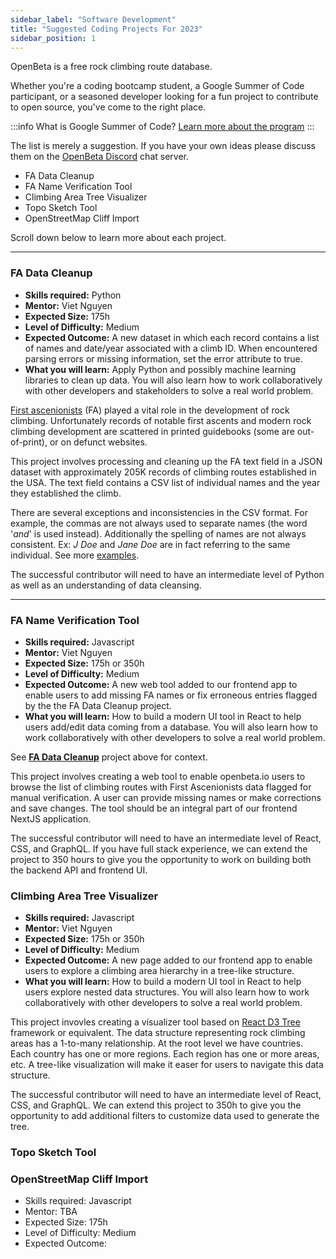 ```yaml
---
sidebar_label: "Software Development"
title: "Suggested Coding Projects For 2023"
sidebar_position: 1
---
```

OpenBeta is a free rock climbing route database.  

Whether you're a coding bootcamp student, a Google Summer of Code participant, or a seasoned developer looking for a fun project to contribute to open source, you've come to the right place.

:::info What is Google Summer of Code?
[Learn more about the program](https://google.github.io/gsocguides/student/)
:::

The list is merely a suggestion.  If you have your own ideas please discuss them on the [OpenBeta Discord](https://discord.gg/ptpnWWNkJx) chat server.

- FA Data Cleanup
- FA Name Verification Tool
- Climbing Area Tree Visualizer
- Topo Sketch Tool
- OpenStreetMap Cliff Import

Scroll down below to learn more about each project.

---

### FA Data Cleanup
- **Skills required:** Python
- **Mentor:** Viet Nguyen
- **Expected Size:** 175h
- **Level of Difficulty:** Medium
- **Expected Outcome:** A new dataset in which each record contains a list of names and date/year associated with a climb ID. When encountered parsing errors or missing information, set the error attribute to true.
- **What you will learn:** Apply Python and possibly machine learning libraries to clean up data. You will also learn how to work collaboratively with other developers and stakeholders to solve a real world problem.

[First ascenionists](https://en.wikipedia.org/wiki/First_ascent) (FA) played a vital role in the development of rock climbing.  Unfortunately records of notable first ascents and modern rock climbing development are scattered in printed guidebooks (some are out-of-print), or on defunct websites.

This project involves processing and cleaning up the FA text field in a JSON dataset with approximately 205K records of climbing routes established in the USA.  The text field contains a CSV list of individual names and the year they established the climb.  

There are several exceptions and inconsistencies in the CSV format.  For example, the commas are not always used to separate names (the word '*and*' is used instead).  Additionally the spelling of names are not always consistent. Ex: *J Doe* and *Jane Doe* are in fact referring to the same individual.  See more [examples](https://github.com/OpenBeta/fa-cleanup).

The successful contributor will need to have an intermediate level of Python as well as an understanding of data cleansing.

---

### FA Name Verification Tool
- **Skills required:** Javascript
- **Mentor:** Viet Nguyen
- **Expected Size:** 175h or 350h
- **Level of Difficulty:** Medium
- **Expected Outcome:** A new web tool added to our frontend app to enable users to add missing FA names or fix erroneous entries flagged by the the FA Data Cleanup project.
- **What you will learn:**  How to build a modern UI tool in React to help users add/edit data coming from a database.  You will also learn how to work collaboratively with other developers to solve a real world problem.

See **[FA Data Cleanup](#fa-data-cleanup)** project above for context.

This project involves creating a web tool to enable openbeta.io users to browse the list of climbing routes with First Ascenionists data flagged for manual verification.  A user can provide missing names or make corrections and save changes.  The tool should be an integral part of our frontend NextJS application.

The successful contributor will need to have an intermediate level of React, CSS, and GraphQL.  If you have full stack experience, we can extend the project to 350 hours to give you the opportunity to work on building both the backend API and frontend UI.

### Climbing Area Tree Visualizer
- **Skills required:** Javascript
- **Mentor:** Viet Nguyen
- **Expected Size:** 175h or 350h
- **Level of Difficulty:** Medium
- **Expected Outcome:** A new page added to our frontend app to enable users to explore a climbing area hierarchy in a tree-like structure.
- **What you will learn:** How to build a modern UI tool in React to help users explore nested data structures.  You will also learn how to work collaboratively with other developers to solve a real world problem.

This project invovles creating a visualizer tool based on [React D3 Tree](https://bkrem.github.io/react-d3-tree/) framework or equivalent.  The data structure representing rock climbing areas has a 1-to-many relationship.  At the root level we have countries.  Each country has one or more regions.  Each region has one or more areas, etc.  A tree-like visualization will make it easer for users to navigate this data structure.

The successful contributor will need to have an intermediate level of React, CSS, and GraphQL.  We can extend this project to 350h to give you the opportunity to add additional filters to customize data used to generate the tree.

### Topo Sketch Tool

### OpenStreetMap Cliff Import
- Skills required: Javascript
- Mentor: TBA
- Expected Size: 175h
- Level of Difficulty: Medium
- Expected Outcome: 
